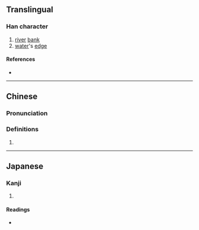 {{character info/new}}
==Translingual==

===Han character===
{{Han char|rn=85|rad=水|as=07|sn=10|four=33134|canj=EIOK|ids=⿰氵矣}}

# [[river]] [[bank]]
# [[water]]'s [[edge]]

====References====
* {{Han ref|kx=0627.070|dkj=17546|dj=1029.110|hdz=31636.090|uh=6D98|ud=28056|bh=D25D|bd=53853}}

----

==Chinese==
{{zh-forms}}

===Pronunciation===
{{zh-pron
|m=sì
|c=zi6
|mc=y
|oc=y
|ma=
|cat=n
}}

===Definitions===
{{zh-hanzi}}

# {{rfdef|lang=zh}}

----

==Japanese==

===Kanji===
{{ja-kanji|grade=|rs=水07}}

# {{defn|lang=ja|sort=水07}}

====Readings====
* {{ja-readings|on=[[し]] (shi), [[じ]] (ji)|kun=[[ほとり]] (hotori)}}